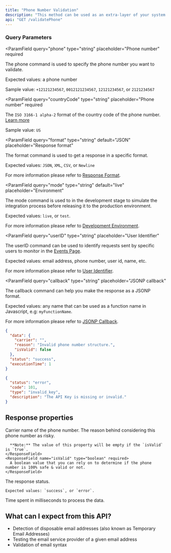 ```yaml
---
title: "Phone Number Validation"
description: "This method can be used as an extra-layer of your system for validating phone numbers. It validates phone number syntax and valid-possibility."
api: "GET /validatePhone"
---
```


### Query Parameters

<ParamField
  query="phone"
  type="string"
  placeholder="Phone number"
  required
>
  The phone command is used to specify the phone number you want to validate.

Expected values: a phone number

Sample value: `+12121234567`, `0012121234567`, `12121234567`, or `2121234567`

</ParamField>

<ParamField
  query="countryCode"
  type="string"
  placeholder="Phone number"
  required
>
  The `ISO 3166-1 alpha-2` format of the country code of the phone number. [Learn more](https://en.wikipedia.org/wiki/ISO_3166-1_alpha-2)

Sample value: `US`

</ParamField>

<ParamField
  query="format"
  type="string"
  default="JSON"
  placeholder="Response format"
>
  The format command is used to get a response in a specific format.

Expected values: `JSON`, `XML`, `CSV`, or `Newline`

For more information please refer to [Response Format](/options/response-format).

</ParamField>

<ParamField
  query="mode"
  type="string"
  default="live"
  placeholder="Environment"
>
  The mode command is used to in the development stage to simulate the integration process before releasing it to the production environment.

Expected values: `live`, or `test`.

For more information please refer to [Development Environment](/options/development-environment).

</ParamField>

<ParamField
  query="userID"
  type="string"
  placeholder="User Identifier"
>
  The userID command can be used to identify requests sent by specific users to monitor in the [Events Page](/dashboard-guides/monitoring-capabilities/real-time-threat-monitoring).

Expected values: email address, phone number, user id, name, etc.

For more information please refer to [User Identifier](/options/user-identifier.mdx).

</ParamField>

<ParamField
  query="callback"
  type="string"
  placeholder="JSONP callback"
>
  The callback command can help you make the response as a JSONP format.

Expected values: any name that can be used as a function name in Javascript, e.g: `myFunctionName`.

For more information please refer to [JSONP Callback](/options/jsonp-callback).

</ParamField>

<ResponseExample>

```json Success
{
  "data": {
    "carrier": "",
    "reason": "Invalid phone number structure.",
    "isValid": false
  },
  "status": "success",
  "executionTime": 1
}
```

```json Error
{
  "status": "error",
  "code": 101,
  "type": "invalid_key",
  "description": "The API Key is missing or invalid."
}
```

</ResponseExample>

## Response properties

<ResponseField name="data" type="object" required>
  <Expandable title="properties" defaultOpen={true}>
    <ResponseField name="carrier" type="string" required>
      Carrier name of the phone number.
    </ResponseField>
    <ResponseField name="reason" type="string" required>
      The reason behind considering this phone number as risky.

      **Note:** The value of this property will be empty if the `isValid` is `true`.
    </ResponseField>
    <ResponseField name="isValid" type="boolean" required>
      A boolean value that you can rely on to determine if the phone number is 100% safe & valid or not.
    </ResponseField>

  </Expandable>
  <ResponseField name="status" type="string" required>
    The response status.

    Expected values: `success`, or `error`.

  </ResponseField>
  <ResponseField name="executionTime" type="integer" required>
    Time spent in milliseconds to process the data.
  </ResponseField>
</ResponseField>

## What can I expect from this API?

- Detection of disposable email addresses (also known as Temporary Email Addresses)
- Testing the email service provider of a given email address
- Validation of email syntax
